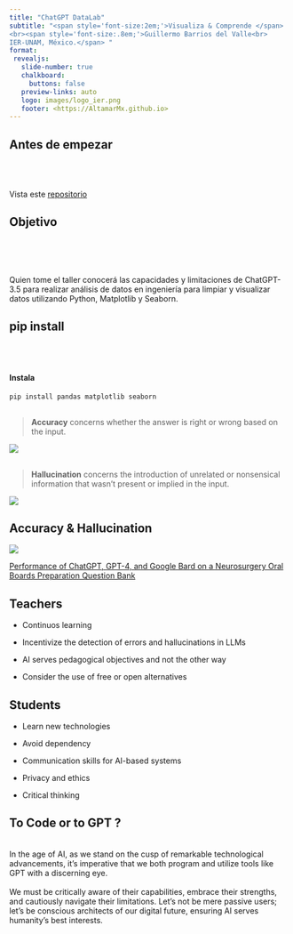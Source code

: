 ```yaml
---
title: "ChatGPT DataLab"
subtitle: "<span style='font-size:2em;'>Visualiza & Comprende </span>
<br><span style='font-size:.8em;'>Guillermo Barrios del Valle<br> 
IER-UNAM, México.</span> "
format:
 revealjs:
   slide-number: true
   chalkboard:
     buttons: false
   preview-links: auto
   logo: images/logo_ier.png
   footer: <https://AltamarMx.github.io>
---
```





## Antes de empezar

<br/>
<br/>
<br/>
Vista este [repositorio](https://quarto.org)





## Objetivo

<br/>
<br/>
<br/>

Quien tome el taller conocerá las capacidades y limitaciones de ChatGPT-3.5 para realizar análisis de datos en ingeniería para limpiar y visualizar datos utilizando Python, Matplotlib y Seaborn.





## pip install 


<br/>
<br/>

#### Instala
```python   
pip install pandas matplotlib seaborn
```



## 

> **Accuracy** concerns whether the answer is right or wrong based on the input.

![](images/accuracy.jpeg)


##  
> **Hallucination** concerns the introduction of unrelated or nonsensical information that wasn't present or implied in the input.

![](images/hallucination.jpeg)
<!-- 
## Hallucination & Accuracy

![](images/accuracy_hallucination.png)

 
::: footer
[Performance of ChatGPT, GPT-4, and Google Bard on a Neurosurgery Oral Boards Preparation Question Bank](https://www.medrxiv.org/content/10.1101/2023.04.06.23288265v1#:~:text=GPT-4%E2%80%99s%20performance%20on%20imaging-related%20questions%20surpassed%20GPT-3.5%E2%80%99s%20%2868.6%25,%3C0.001%29%20and%20Bard%20%282.3%25%20vs.%2027.3%25%2C%20P%20%3D0.002%29.)
::: -->


##  Accuracy & Hallucination

![](images/accuracy_hallucination_horizontal.png)

 
::: footer
[Performance of ChatGPT, GPT-4, and Google Bard on a Neurosurgery Oral Boards Preparation Question Bank](https://www.medrxiv.org/content/10.1101/2023.04.06.23288265v1#:~:text=GPT-4%E2%80%99s%20performance%20on%20imaging-related%20questions%20surpassed%20GPT-3.5%E2%80%99s%20%2868.6%25,%3C0.001%29%20and%20Bard%20%282.3%25%20vs.%2027.3%25%2C%20P%20%3D0.002%29.)
:::

<!-- 
## Few undergrads pay  GPT-4 


![](images/gpt-load-data.jpeg)
 -->

## Teachers


* Continuos learning



* Incentivize the detection of errors and hallucinations in LLMs
<!-- * AI as a tool -->

* AI serves pedagogical objectives and not the other way 


* Consider the use of free or open alternatives


## Students

* Learn new technologies 

* Avoid dependency

* Communication skills for AI-based systems

* Privacy and ethics
 
* Critical thinking


## To Code or to GPT ?
<br>
In the age of AI, as we stand on the cusp of remarkable technological advancements, it's imperative that we both program and utilize tools like GPT with a discerning eye. 
<br>
<br>
We must be critically aware of their capabilities, embrace their strengths, and cautiously navigate their limitations. Let's not be mere passive users; let's be conscious architects of our digital future, ensuring AI serves humanity's best interests.